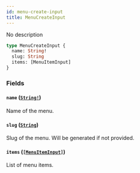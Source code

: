 ```yaml
---
id: menu-create-input
title: MenuCreateInput
---
```


No description

```graphql
type MenuCreateInput {
  name: String!
  slug: String
  items: [MenuItemInput]
}
```

### Fields

#### `name` ([`String!`](/api-reference/scalars/string.mdx))

Name of the menu.

#### `slug` ([`String`](/api-reference/scalars/string.mdx))

Slug of the menu. Will be generated if not provided.

#### `items` ([`[MenuItemInput]`](/api-reference/inputs/menu-item-input.mdx))

List of menu items.
